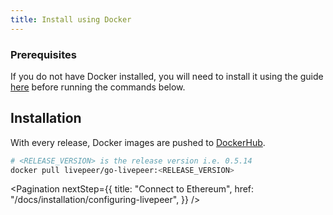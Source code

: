 ```yaml
---
title: Install using Docker
---
```


### Prerequisites

If you do not have Docker installed, you will need to install it using the guide
[here](https://docs.docker.com/get-docker/) before running the commands below.

## Installation

With every release, Docker images are pushed to
[DockerHub](https://hub.docker.com/r/livepeer/go-livepeer).

```bash
# <RELEASE_VERSION> is the release version i.e. 0.5.14
docker pull livepeer/go-livepeer:<RELEASE_VERSION>
```

<Pagination
  nextStep={{
    title: "Connect to Ethereum",
    href: "/docs/installation/configuring-livepeer",
  }}
/>
